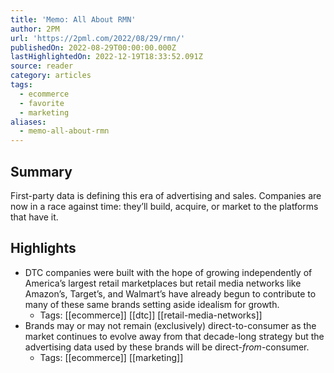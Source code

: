 ```yaml
---
title: 'Memo: All About RMN'
author: 2PM
url: 'https://2pml.com/2022/08/29/rmn/'
publishedOn: 2022-08-29T00:00:00.000Z
lastHighlightedOn: 2022-12-19T18:33:52.091Z
source: reader
category: articles
tags:
  - ecommerce
  - favorite
  - marketing
aliases:
  - memo-all-about-rmn
---
```

## Summary

First-party data is defining this era of advertising and sales. Companies are now in a race against time: they’ll build, acquire, or market to the platforms that have it.

## Highlights
- DTC companies were built with the hope of growing independently of America’s largest retail marketplaces but retail media networks like Amazon’s, Target’s, and Walmart’s have already begun to contribute to many of these same brands setting aside idealism for growth.
    - Tags: [[ecommerce]] [[dtc]] [[retail-media-networks]] 
- Brands may or may not remain (exclusively) direct-to-consumer as the market continues to evolve away from that decade-long strategy but the advertising data used by these brands will be direct-*from*-consumer.
    - Tags: [[ecommerce]] [[marketing]]

